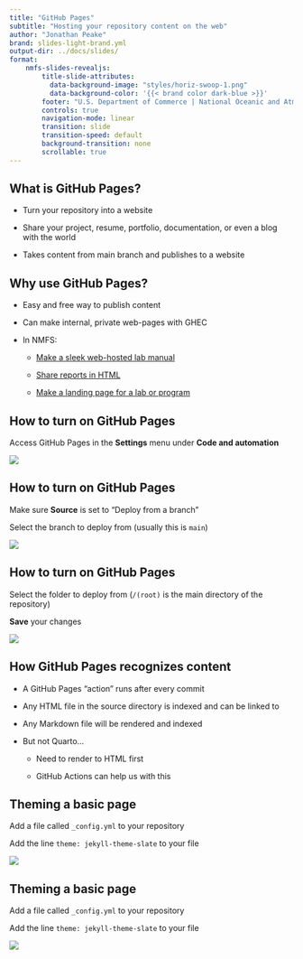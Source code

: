 ```yaml
---
title: "GitHub Pages"
subtitle: "Hosting your repository content on the web"
author: "Jonathan Peake"
brand: slides-light-brand.yml
output-dir: ../docs/slides/
format: 
    nmfs-slides-revealjs: 
        title-slide-attributes:
          data-background-image: "styles/horiz-swoop-1.png"
          data-background-color: '{{< brand color dark-blue >}}'
        footer: "U.S. Department of Commerce | National Oceanic and Atmospheric Administration | National Marine Fisheries Service"
        controls: true
        navigation-mode: linear
        transition: slide
        transition-speed: default
        background-transition: none
        scrollable: true
---
```


## What is GitHub Pages?

-   Turn your repository into a website

-   Share your project, resume, portfolio, documentation, or even a blog with the world

-   Takes content from main branch and publishes to a website

## Why use GitHub Pages?

-   Easy and free way to publish content

-   Can make internal, private web-pages with GHEC

-   In NMFS:

    -   [Make a sleek web-hosted lab manual](https://nmfs-ost.github.io/PAM_National_Network/)

    -   [Share reports in HTML](https://ideal-train-vr8e335.pages.github.io/ak-harbor-seals/ak-harbor-seals.html)

    -   [Make a landing page for a lab or program](https://noaa-nwfsc.github.io/CB_Genetics_Landing_Page/00_homepage.html)

## How to turn on GitHub Pages {auto-animate="true"}

Access GitHub Pages in the **Settings** menu under **Code and automation**

![](images/paste-68.png)

## How to turn on GitHub Pages {auto-animate="true"}

Make sure **Source** is set to "Deploy from a branch"

Select the branch to deploy from (usually this is `main`)

![](images/paste-73.png){fig-align="center"}

## How to turn on GitHub Pages {auto-animate="true"}

Select the folder to deploy from (`/(root)` is the main directory of the repository)

**Save** your changes

![](images/paste-72.png){fig-align="center"}

## How GitHub Pages recognizes content

-   A GitHub Pages "action" runs after every commit

-   Any HTML file in the source directory is indexed and can be linked to

-   Any Markdown file will be rendered and indexed

-   But not Quarto...

    -   Need to render to HTML first

    -   GitHub Actions can help us with this

## Theming a basic page {auto-animate="true"}

Add a file called `_config.yml` to your repository

Add the line `theme: jekyll-theme-slate` to your file

![](images/paste-74.png)

## Theming a basic page {auto-animate="true"}

Add a file called `_config.yml` to your repository

Add the line `theme: jekyll-theme-slate` to your file

![](images/paste-75.png)